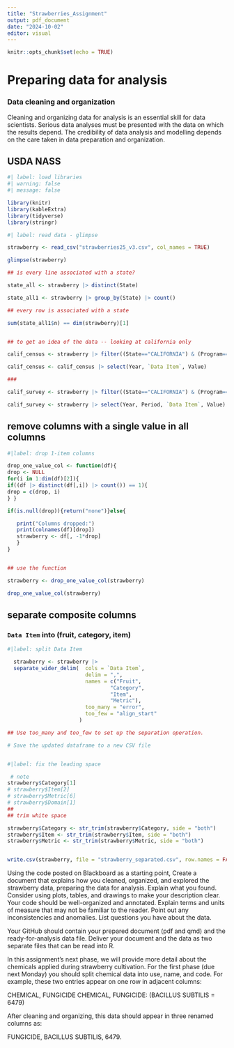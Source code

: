 ```yaml
---
title: "Strawberries_Assignment"
output: pdf_document
date: "2024-10-02"
editor: visual
---
```


```r
knitr::opts_chunk$set(echo = TRUE)
```

# Preparing data for analysis

### Data cleaning and organization

Cleaning and organizing data for analysis is an essential skill for data scientists. Serious data analyses must be presented with the data on which the results depend. The credibility of data analysis and modelling depends on the care taken in data preparation and organization.

## USDA NASS

```r
#| label: load libraries
#| warning: false
#| message: false

library(knitr)  
library(kableExtra)
library(tidyverse)
library(stringr)
```



```r
#| label: read data - glimpse 

strawberry <- read_csv("strawberries25_v3.csv", col_names = TRUE)

glimpse(strawberry)
```

```r

## is every line associated with a state?

state_all <- strawberry |> distinct(State)

state_all1 <- strawberry |> group_by(State) |> count()

## every row is associated with a state

sum(state_all1$n) == dim(strawberry)[1]


## to get an idea of the data -- looking at california only

calif_census <- strawberry |> filter((State=="CALIFORNIA") & (Program=="CENSUS"))

calif_census <- calif_census |> select(Year, `Data Item`, Value)

### 

calif_survey <- strawberry |> filter((State=="CALIFORNIA") & (Program=="SURVEY"))

calif_survey <- strawberry |> select(Year, Period, `Data Item`, Value)


```
## remove columns with a single value in all columns

```r
#|label: drop 1-item columns

drop_one_value_col <- function(df){
drop <- NULL
for(i in 1:dim(df)[2]){
if((df |> distinct(df[,i]) |> count()) == 1){
drop = c(drop, i)
} }

if(is.null(drop)){return("none")}else{

   print("Columns dropped:")
   print(colnames(df)[drop])
   strawberry <- df[, -1*drop]
   }
}


## use the function

strawberry <- drop_one_value_col(strawberry)

drop_one_value_col(strawberry)

```

## separate composite columns

### `Data Item` into (fruit, category, item)

```r
#|label: split Data Item

  strawberry <- strawberry |>
  separate_wider_delim(  cols = `Data Item`,
                         delim = ",",
                         names = c("Fruit",
                                 "Category",
                                 "Item",
                                 "Metric"),
                         too_many = "error",
                         too_few = "align_start"
                       )

## Use too_many and too_few to set up the separation operation.

# Save the updated dataframe to a new CSV file


#|label: fix the leading space

 # note
strawberry$Category[1]
# strawberry$Item[2]
# strawberry$Metric[6]
# strawberry$Domain[1]
## 
## trim white space 

strawberry$Category <- str_trim(strawberry$Category, side = "both")
strawberry$Item <- str_trim(strawberry$Item, side = "both")
strawberry$Metric <- str_trim(strawberry$Metric, side = "both")


write.csv(strawberry, file = "strawberry_separated.csv", row.names = FALSE)
```

Using the code posted on Blackboard as a starting point, Create a document that explains how you cleaned, organized, and explored the strawberry data, preparing the data for analysis. Explain what you found. Consider using plots, tables, and drawings to make your description clear. Your code should be well-organized and annotated. Explain terms and units of measure that may not be familiar to the reader. Point out any inconsistencies and anomalies. List questions you have about the data.

Your GitHub should contain your prepared document (pdf and qmd) and the ready-for-analysis data file. Deliver your document and the data as two separate files that can be read into R.

In this assignment's next phase, we will provide more detail about the chemicals applied during strawberry cultivation. For the first phase (due next Monday) you should split chemical data into use, name, and code. For example, these two entries appear on one row in adjacent columns:

CHEMICAL, FUNGICIDE CHEMICAL, FUNGICIDE: (BACILLUS SUBTILIS = 6479)

After cleaning and organizing, this data should appear in three renamed columns as:

FUNGICIDE, BACILLUS SUBTILIS, 6479.
